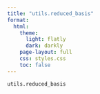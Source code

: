 ```yaml
---
title: "utils.reduced_basis"
format:
  html:
    theme:
      light: flatly
      dark: darkly
    page-layout: full
    css: styles.css
    toc: false
---
```


`utils.reduced_basis`
